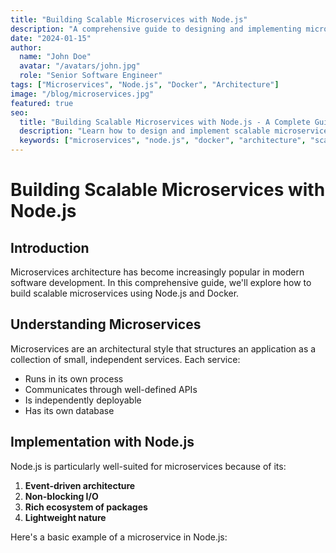```yaml
---
title: "Building Scalable Microservices with Node.js"
description: "A comprehensive guide to designing and implementing microservices architecture using Node.js and Docker."
date: "2024-01-15"
author:
  name: "John Doe"
  avatar: "/avatars/john.jpg"
  role: "Senior Software Engineer"
tags: ["Microservices", "Node.js", "Docker", "Architecture"]
image: "/blog/microservices.jpg"
featured: true
seo:
  title: "Building Scalable Microservices with Node.js - A Complete Guide"
  description: "Learn how to design and implement scalable microservices using Node.js and Docker with best practices and real-world examples."
  keywords: ["microservices", "node.js", "docker", "architecture", "scalability"]
---
```


# Building Scalable Microservices with Node.js

## Introduction

Microservices architecture has become increasingly popular in modern software development. In this comprehensive guide, we'll explore how to build scalable microservices using Node.js and Docker.

## Understanding Microservices

Microservices are an architectural style that structures an application as a collection of small, independent services. Each service:

- Runs in its own process
- Communicates through well-defined APIs
- Is independently deployable
- Has its own database

## Implementation with Node.js

Node.js is particularly well-suited for microservices because of its:

1. **Event-driven architecture**
2. **Non-blocking I/O**
3. **Rich ecosystem of packages**
4. **Lightweight nature**

Here's a basic example of a microservice in Node.js: 